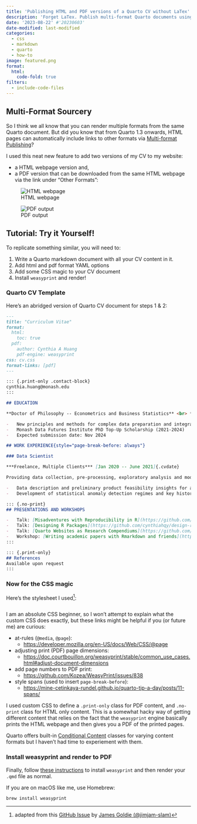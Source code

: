 ```yaml
---
title: 'Publishing HTML and PDF versions of a Quarto CV without LaTex'
description: 'Forget LaTex. Publish multi-format Quarto documents using weasyprint and some CSS stylesheet magic!'
date: '2023-08-22' #'20230603'
date-modified: last-modified
categories:
  - css
  - markdown
  - quarto
  - how-to
image: featured.png
format:
  html:
    code-fold: true
filters:
  - include-code-files
---
```


## Multi-Format Sourcery

So I think we all know that you can render multiple formats from the same Quarto document. But did you know that from Quarto 1.3 onwards, HTML pages can automatically include links to other formats via [Multi-format Publishing](https://quarto.org/docs/blog/posts/2023-03-15-multi-format/)?

I used this neat new feature to add two versions of my CV to my website:

- a HTML webpage version and,
- a PDF version that can be downloaded from the same HTML webpage via the link under "Other Formats":

![HTML webpage](images/other-format-link.png)

![PDF output](images/pdf-multi-format.png)

## Tutorial: Try it Yourself!

To replicate something similar, you will need to:

1. Write a Quarto markdown document with all your CV content in it.
2. Add html and pdf format YAML options
4. Add some CSS magic to your CV document
3. Install `weasyprint` and render!

### Quarto CV Template

Here's an abridged version of Quarto CV document for steps 1 & 2:

````.markdown
---
title: "Curriculum Vitae"
format:
  html:
    toc: true
  pdf:
    author: Cynthia A Huang
    pdf-engine: weasyprint
css: cv.css
format-links: [pdf]
---

::: {.print-only .contact-block}
cynthia.huang@monash.edu
:::

## EDUCATION

**Doctor of Philosophy -- Econometrics and Business Statistics** <br> *Monash University* [*Aug 2021 --- Present*]{.cvdate}

-   New principles and methods for complex data preparation and integration, with applications to official statistics, web-scrapped data and satellite raster images
-   Monash Data Futures Institute PhD Top-Up Scholarship (2021-2024)
-   Expected submission date: Nov 2024

## WORK EXPERIENCE{style="page-break-before: always"}

### Data Scientist

***Freelance, Multiple Clients*** [Jan 2020 -- June 2021]{.cvdate}

Providing data collection, pre-processing, exploratory analysis and modelling services to clients in the early R&D stages of developing data driven products. Projects include:

-   Data description and preliminary product feasibility insights for a start-up real estate bond platform; including assessing suitability of various property transaction databases for use in initial product prototype.
-   Development of statistical anomaly detection regimes and key historical insights from internet quality time-series data for use in parametric insurance products, including documenting analysis tools in an R package.

::: {.no-print}
## PRESENTATIONS AND WORKSHOPS

-   Talk: [Misadventures with Reproducibility in R](https://github.com/cynthiahqy/rladies-2022-11) (30 Nov 2022, R Ladies Melbourne Meetup)
-   Talk: [Designing R Packages](https://github.com/cynthiahqy/design-r-magic_2022-10) (4 Oct 2022, Monash EBS Data Science Research Software Study Group)
-   Talk: [Quarto Websites as Research Compendiums](https://github.com/cynthiahqy/quarto-wiki-template) (16 Aug 2022, Monash EBS Data Science Research Software Study Group)
-   Workshop: [Writing academic papers with Rmarkdown and friends](https://www.cynthiahqy.com/posts/r-markdown-and-friends/) (9 Aug 2022, Monash University)
:::

::: {.print-only}
## References
Available upon request
:::
````

### Now for the CSS magic

Here's the stylesheet I used^[adapted from this [GitHub Issue](https://github.com/quarto-dev/quarto-cli/discussions/2538#discussioncomment-4081842) by [James Goldie (@jimjam-slam)](https://github.com/jimjam-slam)]:

```.css
```

I am an absolute CSS beginner, so I won't attempt to explain what the custom CSS does exactly, but these links might be helpful if you (or future me) are curious:

-   at-rules (`@media`, `@page`):
    - <https://developer.mozilla.org/en-US/docs/Web/CSS/@page>
-   adjusting print (PDF) page dimensions:
    - <https://doc.courtbouillon.org/weasyprint/stable/common_use_cases.html#adjust-document-dimensions>
-   add page numbers to PDF print:
    - <https://github.com/Kozea/WeasyPrint/issues/838>
-   style spans (used to insert `page-break-before`):
    - <https://mine-cetinkaya-rundel.github.io/quarto-tip-a-day/posts/11-spans/>

I used custom CSS to define a `.print-only` class for PDF content, and `.no-print` class for HTML only content. This is a somewhat hacky way of getting different content that relies on the fact that the `weasyprint` engine basically prints the HTML webpage and then gives you a PDF of the printed pages.

Quarto offers built-in [Conditional Content](https://quarto.org/docs/authoring/conditional.html) classes for varying content formats but I haven't had time to experiement with them.

### Install weasyprint and render to PDF

Finally, follow [these instructions](https://doc.courtbouillon.org/weasyprint/stable/first_steps.html#installation) to install `weasyprint` and then render your `.qmd` file as normal.

If you are on macOS like me, use Homebrew:

```bash
brew install weasyprint
```
